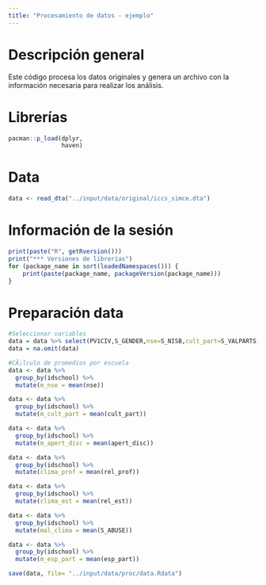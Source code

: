 ```yaml
---
title: "Procesamiento de datos - ejemplo"
---
```


# Descripción general

Este código procesa los datos originales y genera un archivo con la información necesaria para realizar los análisis.

# Librerías

```r
pacman::p_load(dplyr,
               haven)
```

# Data

```r
data <- read_dta("../input/data/original/iccs_simce.dta")
```

# Información de la sesión

```r
print(paste("R", getRversion()))
print("*** Versiones de librerías")
for (package_name in sort(loadedNamespaces())) {
    print(paste(package_name, packageVersion(package_name)))
}

```

# Preparación data
```r
#Seleccionar variables
data = data %>% select(PV1CIV,S_GENDER,nse=S_NISB,cult_part=S_VALPARTS,apert_disc=S_OPDISC,rel_prof=S_STUTREL,rel_est=S_INTACT,S_ABUSE,esp_part=C_ENGAGE,idschool) %>% as.data.frame()
data = na.omit(data)

#CÃ¡lculo de promedios por escuela
data <- data %>%
  group_by(idschool) %>%
  mutate(m_nse = mean(nse))

data <- data %>%
  group_by(idschool) %>%
  mutate(m_cult_part = mean(cult_part))

data <- data %>%
  group_by(idschool) %>%
  mutate(m_apert_disc = mean(apert_disc))

data <- data %>%
  group_by(idschool) %>%
  mutate(clima_prof = mean(rel_prof))

data <- data %>%
  group_by(idschool) %>%
  mutate(clima_est = mean(rel_est))

data <- data %>%
  group_by(idschool) %>%
  mutate(mal_clima = mean(S_ABUSE))

data <- data %>%
  group_by(idschool) %>%
  mutate(m_esp_part = mean(esp_part))

```

```r
save(data, file= "../input/data/proc/data.Rdata")
```

